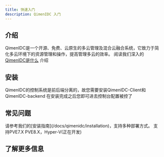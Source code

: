 ```yaml
---
title: 快速入门
description: QimenIDC 入门
---
```



## 介绍
QimenIDC是一个开源、免费、云原生的多云管理及混合云融合系统，它致力于简化多云环境下的资源管理和操作，提高管理多云的效率。
<Callout title="想了解更多?">
  阅读我们深入的 [QimenIDC是什么](/docs/qimenidc/what-is-qimenidc) 介绍
</Callout>

## 安装
QimenIDC的控制系统是前后端分离的，故您需要安装QimenIDC-Client和QimenIDC-backend
<Cards>
  <Card title="QimenIDC-Client" href="/docs/qimenidc/installation/client" />
  <Card title="QimenIDC-backend" href="/docs/qimenidc/installation/backend" />
</Cards>
在安装完成之后您即可进去控制台配置被控了

## 常见问题
<Accordions type="single">
  <Accordion title="如何安装 QimenIDC？">
    请参考我们的[安装指南](/docs/qimenidc/installation)，支持多种部署方式。
  </Accordion>
  <Accordion title="QimenIDC 支持哪些平台？">
    支持PVE7.X PVE8.X，Hyper-V(正在开发)
  </Accordion>
</Accordions>


## 了解更多信息
<Cards>
  <Card title="PVE更换安装源" href="https://nextjs.org/docs" />
  <Card title="对接魔方财务销售" href="/docs/qimenidc/integrations/idcsmart" />
</Cards>